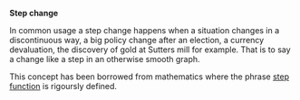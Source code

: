 '''Step change'''


In common usage a step change happens when a situation changes in a discontinuous way, a big policy  change after an election, a currency devaluation, the discovery of gold at Sutters mill for example. That is to say a change like a step in an otherwise smooth graph.

This concept has been borrowed from mathematics where the phrase [[step function]] is rigoursly defined.